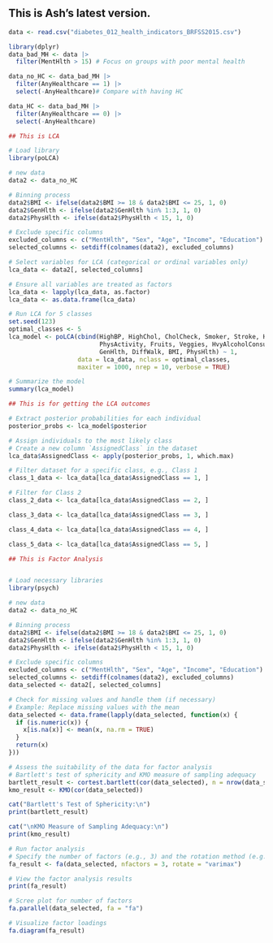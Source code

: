 ## This is Ash's latest version.

```r
data <- read.csv("diabetes_012_health_indicators_BRFSS2015.csv")

library(dplyr)
data_bad_MH <- data |> 
  filter(MentHlth > 15) # Focus on groups with poor mental health

data_no_HC <- data_bad_MH |> 
  filter(AnyHealthcare == 1) |> 
  select(-AnyHealthcare)# Compare with having HC

data_HC <- data_bad_MH |> 
  filter(AnyHealthcare == 0) |> 
  select(-AnyHealthcare)
```

```r
## This is LCA

# Load library
library(poLCA)

# new data
data2 <- data_no_HC

# Binning process
data2$BMI <- ifelse(data2$BMI >= 18 & data2$BMI <= 25, 1, 0)
data2$GenHlth <- ifelse(data2$GenHlth %in% 1:3, 1, 0)
data2$PhysHlth <- ifelse(data2$PhysHlth < 15, 1, 0)

# Exclude specific columns
excluded_columns <- c("MentHlth", "Sex", "Age", "Income", "Education")
selected_columns <- setdiff(colnames(data2), excluded_columns)

# Select variables for LCA (categorical or ordinal variables only)
lca_data <- data2[, selected_columns]

# Ensure all variables are treated as factors
lca_data <- lapply(lca_data, as.factor)
lca_data <- as.data.frame(lca_data)

# Run LCA for 5 classes
set.seed(123)
optimal_classes <- 5
lca_model <- poLCA(cbind(HighBP, HighChol, CholCheck, Smoker, Stroke, HeartDiseaseorAttack, 
                         PhysActivity, Fruits, Veggies, HvyAlcoholConsump, NoDocbcCost, 
                         GenHlth, DiffWalk, BMI, PhysHlth) ~ 1, 
                   data = lca_data, nclass = optimal_classes, 
                   maxiter = 1000, nrep = 10, verbose = TRUE)

# Summarize the model
summary(lca_model)
```

```r
## This is for getting the LCA outcomes

# Extract posterior probabilities for each individual
posterior_probs <- lca_model$posterior

# Assign individuals to the most likely class
# Create a new column `AssignedClass` in the dataset
lca_data$AssignedClass <- apply(posterior_probs, 1, which.max)

# Filter dataset for a specific class, e.g., Class 1
class_1_data <- lca_data[lca_data$AssignedClass == 1, ]

# Filter for Class 2
class_2_data <- lca_data[lca_data$AssignedClass == 2, ]

class_3_data <- lca_data[lca_data$AssignedClass == 3, ]

class_4_data <- lca_data[lca_data$AssignedClass == 4, ]

class_5_data <- lca_data[lca_data$AssignedClass == 5, ]
```


```r
## This is Factor Analysis


# Load necessary libraries
library(psych)

# new data
data2 <- data_no_HC

# Binning process
data2$BMI <- ifelse(data2$BMI >= 18 & data2$BMI <= 25, 1, 0)
data2$GenHlth <- ifelse(data2$GenHlth %in% 1:3, 1, 0)
data2$PhysHlth <- ifelse(data2$PhysHlth < 15, 1, 0)

# Exclude specific columns
excluded_columns <- c("MentHlth", "Sex", "Age", "Income", "Education")
selected_columns <- setdiff(colnames(data2), excluded_columns)
data_selected <- data2[, selected_columns]

# Check for missing values and handle them (if necessary)
# Example: Replace missing values with the mean
data_selected <- data.frame(lapply(data_selected, function(x) {
  if (is.numeric(x)) {
    x[is.na(x)] <- mean(x, na.rm = TRUE)
  }
  return(x)
}))

# Assess the suitability of the data for factor analysis
# Bartlett's test of sphericity and KMO measure of sampling adequacy
bartlett_result <- cortest.bartlett(cor(data_selected), n = nrow(data_selected))
kmo_result <- KMO(cor(data_selected))

cat("Bartlett's Test of Sphericity:\n")
print(bartlett_result)

cat("\nKMO Measure of Sampling Adequacy:\n")
print(kmo_result)

# Run factor analysis
# Specify the number of factors (e.g., 3) and the rotation method (e.g., varimax)
fa_result <- fa(data_selected, nfactors = 3, rotate = "varimax")

# View the factor analysis results
print(fa_result)

# Scree plot for number of factors
fa.parallel(data_selected, fa = "fa")

# Visualize factor loadings
fa.diagram(fa_result)

```


